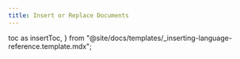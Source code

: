 ```yaml
---
title: Insert or Replace Documents
---
```


  toc as insertToc,
} from "@site/docs/templates/_inserting-language-reference.template.mdx";

<InsertTemplate
  codeLang="java"
  createCollection={createCollectionSource}
  asyncCreateCollection={asyncCreateCollectionSource}
  simpleInsert={simpleInsertSource}
  asyncSimpleInsert={asyncSimpleInsertSource}
  batchInsert={batchInsertSource}
  simpleReplace={simpleReplaceSource}
  asyncSimpleReplace={asyncSimpleReplaceSource}
  batchReplace={batchReplaceSource}
/>

